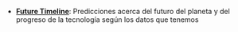 {{header|1=Futuro}}

* '''[http://www.futuretimeline.net Future Timeline]''': Predicciones acerca del futuro del planeta y del progreso de la tecnología según los datos que tenemos

{{footer}}
